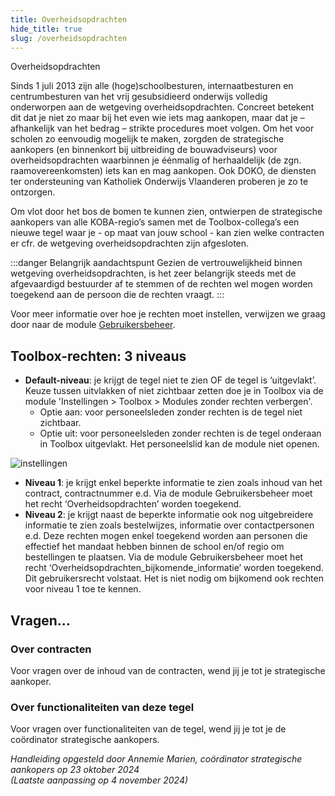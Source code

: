 ```yaml
---
title: Overheidsopdrachten
hide_title: true
slug: /overheidsopdrachten
---
```

<ImageTitle img="overheidsopdrachten.png">Overheidsopdrachten</ImageTitle>


Sinds 1 juli 2013 zijn alle (hoge)schoolbesturen, internaatbesturen en centrumbesturen van het vrij gesubsidieerd onderwijs volledig onderworpen aan de wetgeving overheidsopdrachten. Concreet betekent dit dat je niet zo maar bij het even wie iets mag aankopen, maar dat je – afhankelijk van het bedrag – strikte procedures moet volgen. Om het voor scholen zo eenvoudig mogelijk te maken, zorgden de strategische aankopers (en binnenkort bij uitbreiding de bouwadviseurs) voor overheidsopdrachten waarbinnen je éénmalig of herhaaldelijk (de zgn. raamovereenkomsten) iets kan en mag aankopen. Ook DOKO, de diensten ter ondersteuning van Katholiek Onderwijs Vlaanderen proberen je zo te ontzorgen. 

Om vlot door het bos de bomen te kunnen zien, ontwierpen de strategische aankopers van alle KOBA-regio’s samen met de Toolbox-collega’s een nieuwe tegel waar je - op maat van jouw school - kan zien welke contracten er cfr. de wetgeving overheidsopdrachten zijn afgesloten.

:::danger Belangrijk aandachtspunt
Gezien de vertrouwelijkheid binnen wetgeving overheidsopdrachten, is het zeer belangrijk steeds met de afgevaardigd bestuurder af te stemmen of de rechten wel mogen worden toegekend aan de persoon die de rechten vraagt. 
:::

Voor meer informatie over hoe je rechten moet instellen, verwijzen we graag door naar de module [Gebruikersbeheer](/gebruikersbeheer).

## Toolbox-rechten: 3 niveaus
-	**Default-niveau**: je krijgt de tegel niet te zien OF de tegel is ‘uitgevlakt’. 
Keuze tussen uitvlakken of niet zichtbaar zetten doe je in Toolbox via de module 'Instellingen > Toolbox > Modules zonder rechten verbergen'.
    - Optie aan: voor personeelsleden zonder rechten is de tegel niet zichtbaar.
    - Optie uit: voor personeelsleden zonder rechten is de tegel onderaan in Toolbox uitgevlakt. Het personeelslid kan de module niet openen. 

 ![instellingen](./instellingen.png)

- **Niveau 1**: je krijgt enkel beperkte informatie te zien zoals inhoud van het contract, contractnummer e.d. Via de module Gebruikersbeheer moet het recht ‘Overheidsopdrachten’ worden toegekend. 
- **Niveau 2**: je krijgt naast de beperkte informatie ook nog uitgebreidere informatie te zien zoals bestelwijzes, informatie over contactpersonen e.d. Deze rechten mogen enkel toegekend worden aan personen die effectief het mandaat hebben binnen de school en/of regio om bestellingen te plaatsen. Via de module Gebruikersbeheer moet het recht ‘Overheidsopdrachten_bijkomende_informatie’ worden toegekend. Dit gebruikersrecht volstaat. Het is niet nodig om bijkomend ook rechten voor niveau 1 toe te kennen. 


## Vragen… 
### Over contracten
Voor vragen over de inhoud van de contracten, wend jij je tot je strategische aankoper. 

### Over functionaliteiten van deze tegel
Voor vragen over functionaliteiten van de tegel, wend jij je tot je de coördinator strategische aankopers. 
<br/>

*Handleiding opgesteld door Annemie Marien, coördinator strategische aankopers op 23 oktober 2024*<br/>
*(Laatste aanpassing op 4 november 2024)*

